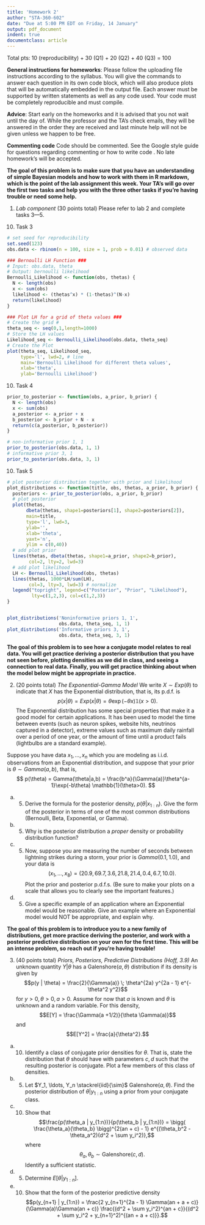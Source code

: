 ```yaml
---
title: 'Homework 2'
author: "STA-360-602"
date: "Due at 5:00 PM EDT on Friday, 14 January"
output: pdf_document
indent: true
documentclass: article
---
```


Total pts: 10 (reproducibility) + 30 (Q1) + 20 (Q2) + 40 (Q3) = 100\

**General instructions for homeworks**: Please follow the uploading file instructions according to the syllabus. You will give the commands to answer each question in its own code block, which will also produce plots that will be automatically embedded in the output file. Each answer must be supported by written statements as well as any code used. Your code must be completely reproducible and must compile. 

**Advice**: Start early on the homeworks and it is advised that you not wait until the day of. While the professor and the TA's check emails, they will be answered in the order they are received and last minute help will not be given unless we happen to be free.  

**Commenting code**
Code should be commented. See the Google style guide for questions regarding commenting or how to write 
code \url{https://google.github.io/styleguide/Rguide.xml}. No late homework's will be accepted.\

**The goal of this problem is to make sure that you have an understanding of simple Bayesian models and how to work with them in R markdown, which is the point of the lab assignment this week. Your TA's will go over the first two tasks and help you with the three other tasks if you're having trouble or need some help.**

1. *Lab component* (30 points total) Please refer to lab 2 and complete tasks 3---5.

  (10) Task 3
```r
# set seed for reproducibility
set.seed(123)
obs.data <- rbinom(n = 100, size = 1, prob = 0.01) # observed data

### Bernoulli LH Function ###
# Input: obs.data, theta
# Output: bernoulli likelihood
Bernoulli_Likelihood <- function(obs, thetas) {
  N <- length(obs)
  x <- sum(obs)
  likelihood <- (thetas^x) * (1-thetas)^(N-x)
  return(likelihood)
}

### Plot LH for a grid of theta values ###
# Create the grid #
theta_seq <- seq(0,1,length=1000)
# Store the LH values
Likelihood_seq <- Bernoulli_Likelihood(obs.data, theta_seq)
# Create the Plot
plot(theta_seq, Likelihood_seq,
     type='l', lwd=2, # line
     main='Bernoulli Likelihood for different theta values',
     xlab='theta',
     ylab='Bernoulli Likelihood')

```
  
  (10) Task 4
  
```r
prior_to_posterior <- function(obs, a_prior, b_prior) {
  N <- length(obs)
  x <- sum(obs)
  a_posterior <- a_prior + x
  b_posterior <- b_prior + N - x
  return(c(a_posterior, b_posterior))
}

# non-informative prior 1, 1
prior_to_posterior(obs.data, 1, 1)
# informative prior 3, 1
prior_to_posterior(obs.data, 3, 1)

```
  
  
  
  (10) Task 5

```r
# plot posterior distribution together with prior and likelihood
plot_distributions <- function(title, obs, thetas, a_prior, b_prior) {
  posteriors <- prior_to_posterior(obs, a_prior, b_prior)
  # plot posterior
  plot(thetas,
       dbeta(thetas, shape1=posteriors[1], shape2=posteriors[2]),
       main=title,
       type='l', lwd=3,
       ylab='',
       xlab='theta',
       yaxt='n',
       ylim = c(0,40))
  # add plot prior
  lines(thetas, dbeta(thetas, shape1=a_prior, shape2=b_prior), 
        col=2, lty=2, lwd=3)
  # add plot likelihood
  LH <- Bernoulli_Likelihood(obs, thetas)
  lines(thetas, 1000*LH/sum(LH), 
        col=3, lty=3, lwd=3) # normalize
  legend("topright", legend=c("Posterior", "Prior", "Likelihood"),
         lty=c(1,2,3), col=c(1,2,3))
}


plot_distributions('Noninformative priors 1, 1',
                   obs.data, theta_seq, 1, 1)
plot_distributions('Informative priors 3, 1',
                   obs.data, theta_seq, 3, 1)
```



\newpage

**The goal of this problem is to see how a conjugate model relates to real data. You will get practice deriving a posterior distribution that you have not seen before, plotting densities as we did in class, and seeing a connection to real data. Finally, you will get practice thinking about when the model below might be appropriate in practice.**

2. (20  points total) *The Exponential-Gamma Model*
We write $X\sim Exp(\theta)$ to indicate that $X$ has the Exponential distribution, that is, its p.d.f. is
$$ p(x|\theta) = Exp(x|\theta) = \theta\exp(-\theta x)\mathbb{1}(x>0). $$
The Exponential distribution has some special properties that make it a good model for certain applications. It has been used to model the time between events (such as neuron spikes, website hits, neutrinos captured in a detector), extreme values such as maximum daily rainfall over a period of one year, or the amount of time until a product fails (lightbulbs are a standard example).

Suppose you have data $x_1,\dotsc,x_n$ which you are modeling as i.i.d. observations from an Exponential distribution, and suppose that your prior is $\theta\sim Gamma(a,b)$, that is,
$$ p(\theta) = Gamma(\theta|a,b) = \frac{b^a}{\Gamma(a)}\theta^{a-1}\exp(-b\theta) \mathbb{1}(\theta>0). $$

  (a) (5) Derive the formula for the posterior density, $p(\theta|x_{1:n})$. Give the form of the posterior in terms of one of the most common distributions (Bernoulli, Beta, Exponential, or Gamma).
  (b) (5) Why is the posterior distribution a *proper* density or probability distribution function? 
  (c) (5) Now, suppose you are measuring the number of seconds between lightning strikes during a storm, your prior is $Gamma(0.1,1.0)$, and your data is
$$(x_1,\dotsc,x_8) = (20.9, 69.7, 3.6, 21.8, 21.4, 0.4, 6.7, 10.0).$$
Plot the prior and posterior p.d.f.s. (Be sure to make your plots on a scale that allows you to clearly see the important features.)
  (d) (5) Give a specific example of an application where an Exponential model would be reasonable. Give an example where an Exponential model would NOT be appropriate, and explain why.

\newpage

**The goal of this problem is to introduce you to a new family of distributions, get more practice deriving the posterior, and work with a posterior predictive distribution on your own for the first time. This will be an intense problem, so reach out if you're having trouble!**  

3. (40 points total) *Priors, Posteriors, Predictive Distributions (Hoff, 3.9)*
An unknown quantity $Y | \theta$ has a Galenshore($a, \theta$) distribution if its density is given by 
$$p(y | \theta) = \frac{2}{\Gamma(a)} \; \theta^{2a} y^{2a - 1} e^{-\theta^2 y^2}$$
for $y>0, \theta >0, a>0.$ Assume for now that $a$ is known and $\theta$ is unknown and a random variable. For this density, 
$$E[Y] = \frac{\Gamma(a +1/2)}{\theta \Gamma(a)}$$ and 
$$E[Y^2] = \frac{a}{\theta^2}.$$
  (a) (10) Identify a class of conjugate prior densities for $\theta$. \textcolor{red}{Assume the prior parameters are $c$ and $d.$} That is, state the distribution that $\theta$ should have with parameters $c,d$ such that the resulting posterior is conjugate. Plot a few members of this class of densities.
  (b) (5) Let $Y_1, \ldots, Y_n \stackrel{iid}{\sim}$ Galenshore($a, \theta$). Find the posterior distribution of $\theta | y_{1:n}$ using a prior from your conjugate class. 
  (c) (10) Show that $$\frac{p(\theta_a | y_{1:n})}{p(\theta_b | y_{1:n})} = \bigg( \frac{\theta_a}{\theta_b} \bigg)^{2(an + c) - 1}
e^{(\theta_b^2 - \theta_a^2)(d^2 + \sum y_i^2)},$$ where $$\theta_a, \theta_b \sim \text{Galenshore}(c,d).$$ Identify a sufficient statistic. 
  (d) (5) Determine $E[\theta | y_{1:n}]$.
  (e) (10) Show that the form of the posterior predictive density $$p(y_{n+1} | y_{1:n}) =  \frac{2 y_{n+1}^{2a - 1} \Gamma(an + a + c)}{\Gamma(a)\Gamma(an + c)}
\frac{(d^2 + \sum y_i^2)^{an + c}}{(d^2 + \sum y_i^2 + y_{n+1}^2)^{(an + a + c)}}.$$
